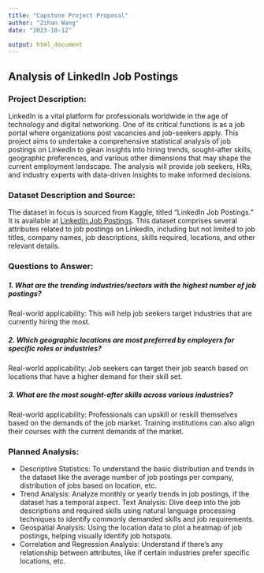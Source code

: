 ```yaml
---
title: "Capstone Project Proposal"
author: "Zihan Wang"
date: "2023-10-12"

output: html_document
---
```


## Analysis of LinkedIn Job Postings

### Project Description:

LinkedIn is a vital platform for professionals worldwide in the age of technology and digital networking. One of its critical functions is as a job portal where organizations post vacancies and job-seekers apply. This project aims to undertake a comprehensive statistical analysis of job postings on LinkedIn to glean insights into hiring trends, sought-after skills, geographic preferences, and various other dimensions that may shape the current employment landscape. The analysis will provide job seekers, HRs, and industry experts with data-driven insights to make informed decisions.

### Dataset Description and Source:

The dataset in focus is sourced from Kaggle, titled "LinkedIn Job Postings." It is available at [LinkedIn Job Postings](https://www.kaggle.com/datasets/arshkon/linkedin-job-postings/data). This dataset comprises several attributes related to job postings on LinkedIn, including but not limited to job titles, company names, job descriptions, skills required, locations, and other relevant details.

### Questions to Answer:

##### 1. What are the trending industries/sectors with the highest number of job postings?
Real-world applicability: This will help job seekers target industries that are currently hiring the most. 

##### 2. Which geographic locations are most preferred by employers for specific roles or industries?
Real-world applicability: Job seekers can target their job search based on locations that have a higher demand for their skill set. 

##### 3. What are the most sought-after skills across various industries? 
Real-world applicability: Professionals can upskill or reskill themselves based on the demands of the job market. Training institutions can also align their courses with the current demands of the market.

### Planned Analysis:

-   Descriptive Statistics: To understand the basic distribution and trends in the dataset like the average number of job postings per company, distribution of jobs based on location, etc.
-   Trend Analysis: Analyze monthly or yearly trends in job postings, if the dataset has a temporal aspect. Text Analysis: Dive deep into the job descriptions and required skills using natural language processing techniques to identify commonly demanded skills and job requirements.
-   Geospatial Analysis: Using the location data to plot a heatmap of job postings, helping visually identify job hotspots.
-   Correlation and Regression Analysis: Understand if there's any relationship between attributes, like if certain industries prefer specific locations, etc.
